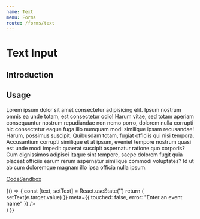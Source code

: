 ```yaml
---
name: Text
menu: Forms
route: /forms/text
---
```



# Text Input

## Introduction

## Usage

Lorem ipsum dolor sit amet consectetur adipisicing elit. Ipsum nostrum omnis ea unde totam, est 
consectetur odio! Harum vitae, sed totam aperiam consequuntur nostrum repudiandae non nemo porro, 
dolorem nulla corrupti hic consectetur eaque fuga illo numquam modi similique ipsam recusandae! Harum, 
possimus suscipit. Quibusdam totam, fugiat officiis qui nisi tempora. Accusantium corrupti similique 
et at ipsum, eveniet tempore nostrum quasi est unde modi impedit quaerat suscipit aspernatur ratione 
quo corporis? Cum dignissimos adipisci itaque sint tempore, saepe dolorem fugit quia placeat officiis 
earum rerum aspernatur similique commodi voluptates? Id ut ab cum doloremque magnam illo ipsa officia nulla ipsum.

[CodeSandbox](https://codesandbox.io)

<Playground>
  {() => {
		const [text, setText] = React.useState('')
		return (
			<div style={{ width: 400, padding: 10 }}>
				<InputText
					type="text"
					required={true}
					label="Event name"
					hint="Must be between 6 and 8 digits long"
					input={{
						value: text,
						onChange: (e) => setText(e.target.value)
					}}
					meta={{
						touched: false,
						error: "Enter an event name"
					}}
				/>
			</div>
		)
  }}
</Playground> 